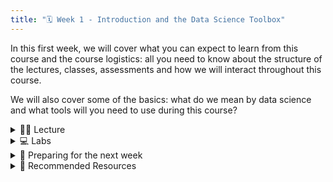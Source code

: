 ---
title: "🗓️ Week 1 - Introduction and the Data Science Toolbox"
---

In this first week, we will cover what you can expect to learn from this course and the course logistics: all you need to know about the structure of the lectures, classes, assessments and how we will interact throughout this course. 

We will also cover some of the basics: what do we mean by data science and what tools will you need to use during this course?


<details> <summary>👨‍🏫 Lecture</summary> 
## 👨‍🏫 Lecture

### 👨‍🏫 Part I - Introduction (45-50 min)

<mark class="todo"></mark>

Either click on the slide area below or click [here](/slides/week01_slides_part1.html) to view it in fullscreen.
Use your keypad to navigate the slides.


<div class="container" style="position: relative;overflow: hidden;width: 100%;min-height:600px;">
<iframe src="/slides/week01_slides_part1.html" style="position=absolute;top: 0;left: 0;bottom: 0;right: 0;width: 100%;min-height:600px;"></iframe>
</div>

### ☕ Coffee Break  (10 min)
Use this time to chat, stretch, drink some coffee or just relax for a bit by yourself.


### 🧰 Part II - The Data Science Toolbox (45-50 min)

<mark class="todo"></mark>

Either click on the slide area below or click [here](/slides/week01_slides_part2.html) to view it in fullscreen.
Use your keypad to navigate the slides.

<div class="container" style="position: relative;overflow: hidden;width: 100%;min-height:600px;">
<iframe src="/slides/week01_slides_part2.html" style="position=absolute;top: 0;left: 0;bottom: 0;right: 0;width: 100%;min-height:600px;"></iframe>
</div>

</details>

<details> <summary>💻 Labs</summary>

## 💻 Labs

We do not have classes this week. Instead, use this time to learn or revisit the basics of a programming language (either R or Python).

See the [What's Next](#whats-next) section below for more advice on that.

</details>

<details> <summary>📒 Preparing for the next week</summary> 

## 📒 Preparing for the next week

- Join the Slack group of this course [(more info)](/communication.html)
- Use this time to learn or revisit basic programming skills. Remember: [later in this course](/syllabus.html), you will start working on a group project that will require some element of coding. You are free to use either R or Python. 
</details>

<details> <summary>🔖 Recommended Resources</summary> 
## 🔖 Recommended Resources

- [Digital Skills Lab](https://info.lse.ac.uk/current-students/digital-skills-lab) offer workshops on R and Python skills.
- Checkout this summer's [LSE Careers Skill Accelerator programme](https://twitter.com/LSECareers/status/1534868470495596545). Some of the self-paced courses will remain available until the end of the year.

</details>
